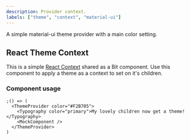 ```yaml
---
description: Provider context.
labels: ["theme", "context", "material-ui"]
---
```


<!-- @format -->

A simple material-ui theme provider with a main color setting.


## React Theme Context

This is a simple [React Context](https://reactjs.org/docs/context.html) shared as a Bit
component. Use this component to apply a theme as a context to set on it's children.

### Component usage

```tsx
;() => (
  <ThemeProvider color="#F2B705">
    <Typography color="primary">My lovely children now get a theme!</Typography>
    <MockComponent />
  </ThemeProvider>
)
```
